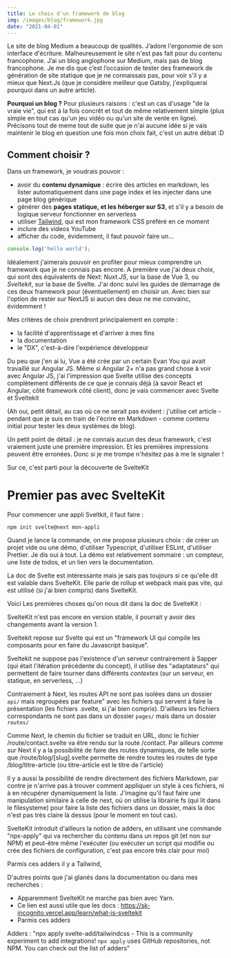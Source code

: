 ```yaml
---
title: Le choix d'un framework de blog
img: /images/blog/framework.jpg
date: "2021-04-01"
---
```

Le site de blog Medium a beaucoup de qualités. J’adore l'ergonomie de son interface d'écriture. Malheureusement le site n'est pas fait pour du contenu francophone. J’ai un blog anglophone sur Medium, mais pas de blog francophone. Je me dis que c’est l’occasion de tester des framework de génération de site statique que je ne connaissais pas, pour voir s'il y a mieux que Next.Js (que je considère meilleur que Gatsby, j'expliquerai pourquoi dans un autre article). 

**Pourquoi un blog ?** Pour plusieurs raisons : c'est un cas d'usage "de la vraie vie", qui est à la fois concrêt et tout de même relativement simple (plus simple en tout cas qu'un jeu vidéo ou qu'un site de vente en ligne). Précisons tout de meme tout de suite que je n'ai aucune idée si je vais maintenir le blog en question une fois mon choix fait, c'est un autre débat :D

## Comment choisir ?

Dans un framework, je voudrais pouvoir :
* avoir du **contenu dynamique** : écrire des articles en markdown, les lister automatiquement dans une page index et les injecter dans une page blog générique
* générer des **pages statique, et les héberger sur S3**, et s'il y a besoin de logique serveur fonctionner en serverless
* utiliser [Tailwind](https://tailwindcss.com), qui est mon framework CSS préféré en ce moment
* inclure des videos YouTube 
* afficher du code, évidemment, il faut pouvoir faire un...

```js
console.log('hello world');
```


Idéalement j'aimerais pouvoir en profiter pour mieux comprendre un framework que je ne connais pas encore. A première vue j'ai deux choix, qui sont des équivalents de Next: *Nuxt.JS*, sur la base de Vue 3, ou *Sveltekit*, sur la base de Svelte. 
J'ai donc suivi les guides de démarrage de ces deux framework pour (éventuellement) en choisir un. 
Avec bien sur l'option de rester sur NextJS si aucun des deux ne me convainc, évidemment !

Mes critères de choix prendront principalement en compte :
* la facilité d'apprentissage et d'arriver à mes fins
* la documentation
* le "DX", c'est-à-dire l'expérience développeur

Du peu que j'en ai lu, Vue a été crée par un certain Evan You qui avait travaillé sur Angular JS. Même si Angular 2+ n'a pas grand chose à voir avec Angular JS, j'ai l'impression que Svelte utilise des concepts complètement différents de ce que je connais déjà (à savoir React et Angular, côté framework côté client), donc je vais commencer avec Svelte et Sveltekit 

(Ah oui, petit détail, au cas où ce ne serait pas évident : j'utilise cet article - pendant que je suis en train de l'écrire en Markdown - comme contenu initial pour tester les deux systèmes de blog).

Un petit point de détail : je ne connais aucun des deux framework, c'est vraiement juste une première impression. Et les premières impressions peuvent être erronées. Donc si je me trompe n'hésitez pas à me le signaler !

Sur ce, c'est parti pour la découverte de SvelteKit


Premier pas avec SvelteKit 
=========================

Pour commencer une appli Sveltkit, il faut faire :

```cli
npm init svelte@next mon-appli
```

Quand je lance la commande, on me propose plusieurs choix : de créer un projet vide ou une démo, d'utiliser Typescript, d'utiliser ESLint, d'utiliser Prettier. Je dis oui à tout. La démo est relativement sommaire : un compteur, une liste de todos, et un lien vers la documentation.

La doc de Svelte est intéressante mais je sais pas toujours si ce qu'elle dit est valable dans SvelteKit. Elle parle de rollup et webpack mais pas vite, qui est utilisé (si j'ai bien compris) dans SvelteKit.

Voici Les premières choses qu'on nous dit dans la doc de SvelteKit : 

SvelteKit n'est pas encore en version stable, il pourrait y avoir des changements avant la version 1.

Sveltekit repose sur Svelte qui est un "framework UI qui compile les composants pour en faire du Javascript basique".

Sveltekit ne suppose pas l'existence d'un serveur contrairement à Sapper (qui était l'itération précédente du concept), il utilise des "adaptateurs" qui permettent de faire tourner dans différents *contextes* (sur un serveur, en statique, en serverless, ...)

Contraiement à Next, les routes API ne sont pas isolées dans un dossier `api/` mais regroupées par feature" avec les fichiers qui servent à faire la présentation (les fichiers .svelte, si j'ai bien compris). D'ailleurs les fichiers correspondants ne sont pas dans un dossier `pages/` mais dans un dossier `routes/`

Comme Next, le chemin du fichier se traduit en URL, donc le fichier /route/contact.svelte va être rendu sur la route /contact. Par ailleurs comme sur Next il y a la possibilité de faire des routes dynamiques, de telle sorte que /route/blog/[slug].svelte permette de rendre toutes les routes de type /blog/titre-article (ou titre-article est le titre de l'article)

Il y a aussi la possibilité de rendre directement des fichiers Markdown, par contre je n'arrive pas à trouver comment appliquer un style à ces fichiers, ni à en récupérer dynamiquement la liste. J'imagine qu'il faut faire une manipulation similaire à celle de next, où on utilise la librairie fs (qui lit dans le filesysteme) pour faire la liste des fichiers dans un dossier, mais la doc n'est pas très claire là dessus (pour le moment en tout cas). 

SvelteKit introduit d'ailleurs la notion de adders, en utilisant une commande "npx-apply" qui va rechercher du contenu dans un repos git (et non sur NPM) et peut-être même l'exécuter (ou exécuter un script qui modifie ou crée des fichiers de configuration, c'est pas encore très clair pour moi)

Parmis ces adders il y a Tailwind, 


D'autres points que j'ai glanés dans la documentation ou dans mes recherches :
*  Apparemment SvelteKit ne marche pas bien avec Yarn.
* Ce lien est aussi utile que les docs : https://sk-incognito.vercel.app/learn/what-is-sveltekit
* Parmis ces adders

Adders : "npx apply svelte-add/tailwindcss  - This is a community experiment to add integrations! `npx apply` uses GitHub repositories, not NPM. You can check out the list of adders"

